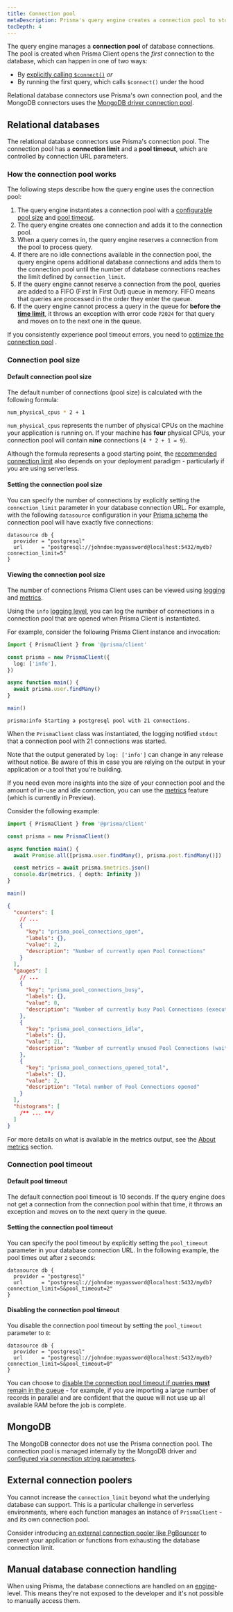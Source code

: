 ```yaml
---
title: Connection pool
metaDescription: Prisma's query engine creates a connection pool to store and manage database connections.
tocDepth: 4
---
```


<TopBlock>

The query engine manages a **connection pool** of database connections. The pool is created when Prisma Client opens the _first_ connection to the database, which can happen in one of two ways:

- By [explicitly calling `$connect()`](connection-management#connect) _or_
- By running the first query, which calls `$connect()` under the hood

Relational database connectors use Prisma's own connection pool, and the MongoDB connectors uses the [MongoDB driver connection pool](https://github.com/mongodb/specifications/blob/master/source/connection-monitoring-and-pooling/connection-monitoring-and-pooling.rst).

</TopBlock>

## Relational databases

The relational database connectors use Prisma's connection pool. The connection pool has a **connection limit** and a **pool timeout**, which are controlled by connection URL parameters.

### How the connection pool works

The following steps describe how the query engine uses the connection pool:

1. The query engine instantiates a connection pool with a [configurable pool size](#setting-the-connection-pool-size) and [pool timeout](#setting-the-connection-pool-timeout).
1. The query engine creates one connection and adds it to the connection pool.
1. When a query comes in, the query engine reserves a connection from the pool to process query.
1. If there are no idle connections available in the connection pool, the query engine opens additional database connections and adds them to the connection pool until the number of database connections reaches the limit defined by `connection_limit`.
1. If the query engine cannot reserve a connection from the pool, queries are added to a FIFO (First In First Out) queue in memory. FIFO means that queries are processed in the order they enter the queue.
1. If the query engine cannot process a query in the queue for **before the [time limit](#default-pool-timeout)**, it throws an exception with error code `P2024` for that query and moves on to the next one in the queue.

If you consistently experience pool timeout errors, you need to [optimize the connection pool](/orm/prisma-client/setup-and-configuration/databases-connections#optimizing-the-connection-pool) .

### Connection pool size

#### Default connection pool size

The default number of connections (pool size) is calculated with the following formula:

```bash
num_physical_cpus * 2 + 1
```

`num_physical_cpus` represents the number of physical CPUs on the machine your application is running on. If your machine has **four** physical CPUs, your connection pool will contain **nine** connections (`4 * 2 + 1 = 9`).

Although the formula represents a good starting point, the [recommended connection limit](/orm/prisma-client/setup-and-configuration/databases-connections#recommended-connection-pool-size) also depends on your deployment paradigm - particularly if you are using serverless.

#### Setting the connection pool size

You can specify the number of connections by explicitly setting the `connection_limit` parameter in your database connection URL. For example, with the following `datasource` configuration in your [Prisma schema](/orm/prisma-schema) the connection pool will have exactly five connections:

```prisma
datasource db {
  provider = "postgresql"
  url      = "postgresql://johndoe:mypassword@localhost:5432/mydb?connection_limit=5"
}
```

#### Viewing the connection pool size

The number of connections Prisma Client uses can be viewed using [logging](/orm/prisma-client/observability-and-logging/logging) and [metrics](/orm/prisma-client/observability-and-logging/metrics).

Using the `info` [logging level](/orm/reference/prisma-client-reference#log-levels), you can log the number of connections in a connection pool that are opened when Prisma Client is instantiated.

For example, consider the following Prisma Client instance and invocation:

<CodeWithResult expanded="{true}">
<cmd>

```ts
import { PrismaClient } from '@prisma/client'

const prisma = new PrismaClient({
  log: ['info'],
})

async function main() {
  await prisma.user.findMany()
}

main()
```

</cmd>
<cmdResult>

```text no-copy
prisma:info Starting a postgresql pool with 21 connections.
```

</cmdResult>
</CodeWithResult>

When the `PrismaClient` class was instantiated, the logging notified `stdout` that a connection pool with 21 connections was started.

<Admonition type="warning">

Note that the output generated by `log: ['info']` can change in any release without notice. Be aware of this in case you are relying on the output in your application or a tool that you're building.

</Admonition>

If you need even more insights into the size of your connection pool and the amount of in-use and idle connection, you can use the [metrics](/orm/prisma-client/observability-and-logging/metrics) feature (which is currently in Preview).

Consider the following example:

<CodeWithResult expanded="{true}">
<cmd>

```ts
import { PrismaClient } from '@prisma/client'

const prisma = new PrismaClient()

async function main() {
  await Promise.all([prisma.user.findMany(), prisma.post.findMany()])

  const metrics = await prisma.$metrics.json()
  console.dir(metrics, { depth: Infinity })
}

main()
```

</cmd>
<cmdResult>

```json no-copy
{
  "counters": [
    // ...
    {
      "key": "prisma_pool_connections_open",
      "labels": {},
      "value": 2,
      "description": "Number of currently open Pool Connections"
    }
  ],
  "gauges": [
    // ...
    {
      "key": "prisma_pool_connections_busy",
      "labels": {},
      "value": 0,
      "description": "Number of currently busy Pool Connections (executing a datasource query)"
    },
    {
      "key": "prisma_pool_connections_idle",
      "labels": {},
      "value": 21,
      "description": "Number of currently unused Pool Connections (waiting for the next datasource query to run)"
    },
    {
      "key": "prisma_pool_connections_opened_total",
      "labels": {},
      "value": 2,
      "description": "Total number of Pool Connections opened"
    }
  ],
  "histograms": [
    /** ... **/
  ]
}
```

</cmdResult>
</CodeWithResult>

<Admonition type="info">

For more details on what is available in the metrics output, see the [About metrics](/orm/prisma-client/observability-and-logging/metrics#about-metrics) section.

</Admonition>

### Connection pool timeout

#### Default pool timeout

The default connection pool timeout is 10 seconds. If the query engine does not get a connection from the connection pool within that time, it throws an exception and moves on to the next query in the queue.

#### Setting the connection pool timeout

You can specify the pool timeout by explicitly setting the `pool_timeout` parameter in your database connection URL. In the following example, the pool times out after `2` seconds:

```prisma
datasource db {
  provider = "postgresql"
  url      = "postgresql://johndoe:mypassword@localhost:5432/mydb?connection_limit=5&pool_timeout=2"
}
```

#### Disabling the connection pool timeout

You disable the connection pool timeout by setting the `pool_timeout` parameter to `0`:

```prisma
datasource db {
  provider = "postgresql"
  url      = "postgresql://johndoe:mypassword@localhost:5432/mydb?connection_limit=5&pool_timeout=0"
}
```

You can choose to [disable the connection pool timeout if queries **must** remain in the queue](/orm/prisma-client/setup-and-configuration/databases-connections#disabling-the-pool-timeout) - for example, if you are importing a large number of records in parallel and are confident that the queue will not use up all available RAM before the job is complete.

## MongoDB

The MongoDB connector does not use the Prisma connection pool. The connection pool is managed internally by the MongoDB driver and [configured via connection string parameters](https://docs.mongodb.com/manual/reference/connection-string/#connection-pool-options).

## External connection poolers

You cannot increase the `connection_limit` beyond what the underlying database can support. This is a particular challenge in serverless environments, where each function manages an instance of `PrismaClient` - and its own connection pool.

Consider introducing [an external connection pooler like PgBouncer](/orm/prisma-client/setup-and-configuration/databases-connections#pgbouncer) to prevent your application or functions from exhausting the database connection limit.

## Manual database connection handling

When using Prisma, the database connections are handled on an [engine](https://github.com/prisma/prisma-engines)-level. This means they're not exposed to the developer and it's not possible to manually access them.
